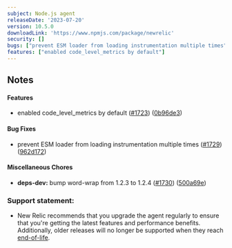 ```yaml
---
subject: Node.js agent
releaseDate: '2023-07-20'
version: 10.5.0
downloadLink: 'https://www.npmjs.com/package/newrelic'
security: []
bugs: ["prevent ESM loader from loading instrumentation multiple times"]
features: ["enabled code_level_metrics by default"]
---
```


## Notes

#### Features

* enabled code_level_metrics by default ([#1723](https://github.com/newrelic/node-newrelic/pull/1723)) ([0b96de3](https://github.com/newrelic/node-newrelic/commit/0b96de3fbf8db7be7d3673e29bab706d1d67de42))

#### Bug Fixes

* prevent ESM loader from loading instrumentation multiple times ([#1729](https://github.com/newrelic/node-newrelic/pull/1729)) ([962d172](https://github.com/newrelic/node-newrelic/commit/962d172aa5a9496041fe40e73ab8d183db94bae7))

#### Miscellaneous Chores

* **deps-dev:** bump word-wrap from 1.2.3 to 1.2.4 ([#1730](https://github.com/newrelic/node-newrelic/pull/1730)) ([500a69e](https://github.com/newrelic/node-newrelic/commit/500a69e6c9e94e4073805630e6d380f349d91689))

### Support statement:

* New Relic recommends that you upgrade the agent regularly to ensure that you're getting the latest features and performance benefits. Additionally, older releases will no longer be supported when they reach [end-of-life](/docs/using-new-relic/cross-product-functions/install-configure/notification-changes-new-relic-saas-features-distributed-software).
